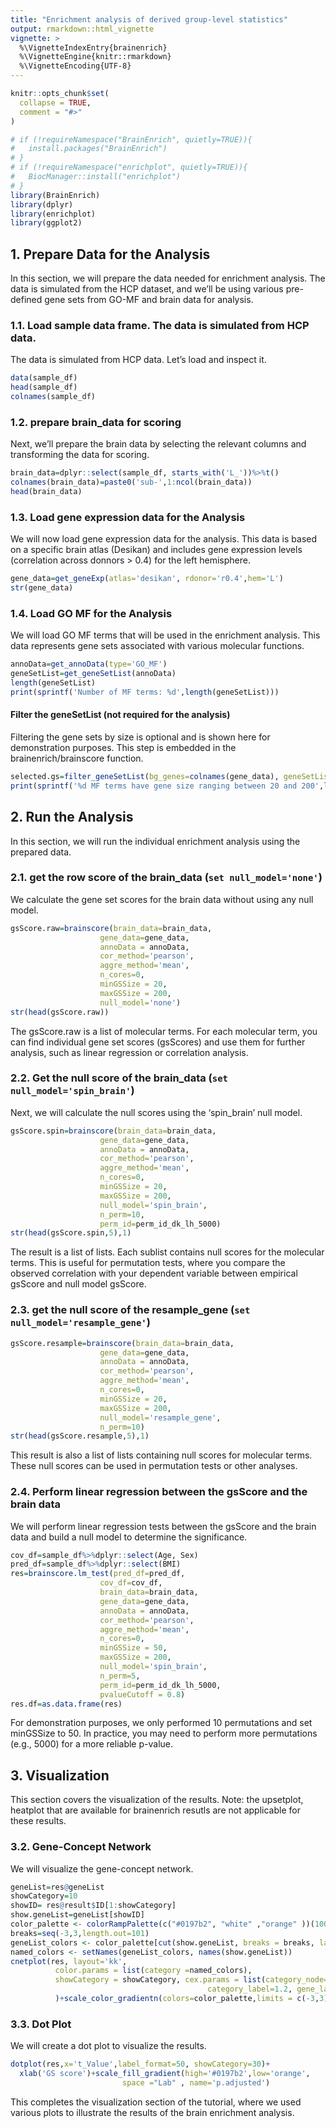 ```yaml
---
title: "Enrichment analysis of derived group-level statistics"
output: rmarkdown::html_vignette
vignette: >
  %\VignetteIndexEntry{brainenrich}
  %\VignetteEngine{knitr::rmarkdown}
  %\VignetteEncoding{UTF-8}
---
```


```r
knitr::opts_chunk$set(
  collapse = TRUE,
  comment = "#>"
)
```

```r
# if (!requireNamespace("BrainEnrich", quietly=TRUE)){
#   install.packages("BrainEnrich")
# }
# if (!requireNamespace("enrichplot", quietly=TRUE)){
#   BiocManager::install("enrichplot")
# }
library(BrainEnrich)
library(dplyr)
library(enrichplot)
library(ggplot2)
```

## 1. Prepare Data for the Analysis
In this section, we will prepare the data needed for enrichment analysis. The data is simulated from the HCP dataset, and we'll be using various pre-defined gene sets from GO-MF and brain data for analysis.

### 1.1. Load sample data frame. The data is simulated from HCP data.
The data is simulated from HCP data. Let's load and inspect it.
```r
data(sample_df)
head(sample_df)
colnames(sample_df)
```
### 1.2. prepare brain_data for scoring
Next, we'll prepare the brain data by selecting the relevant columns and transforming the data for scoring.
```r
brain_data=dplyr::select(sample_df, starts_with('L_'))%>%t()
colnames(brain_data)=paste0('sub-',1:ncol(brain_data))
head(brain_data)
```

### 1.3. Load gene expression data for the Analysis
We will now load gene expression data for the analysis. This data is based on a specific brain atlas (Desikan) and includes gene expression levels (correlation across donnors > 0.4) for the left hemisphere.
```r
gene_data=get_geneExp(atlas='desikan', rdonor='r0.4',hem='L')
str(gene_data)
```

### 1.4. Load GO MF for the Analysis
We will load GO MF terms that will be used in the enrichment analysis. This data represents gene sets associated with various molecular functions.
```r
annoData=get_annoData(type='GO_MF')
geneSetList=get_geneSetList(annoData)
length(geneSetList)
print(sprintf('Number of MF terms: %d',length(geneSetList)))
```

#### Filter the geneSetList (not required for the analysis)
Filtering the gene sets by size is optional and is shown here for demonstration purposes. This step is embedded in the brainenrich/brainscore function.
```r
selected.gs=filter_geneSetList(bg_genes=colnames(gene_data), geneSetList=geneSetList, minGSSize=20, maxGSSize=200)
print(sprintf('%d MF terms have gene size ranging between 20 and 200',length(selected.gs)))
```

## 2. Run the Analysis 
In this section, we will run the individual enrichment analysis using the prepared data.

### 2.1. get the row score of the brain_data (`set null_model='none'`)
We calculate the gene set scores for the brain data without using any null model.
```r
gsScore.raw=brainscore(brain_data=brain_data, 
                    gene_data=gene_data, 
                    annoData = annoData,
                    cor_method='pearson', 
                    aggre_method='mean',
                    n_cores=0,
                    minGSSize = 20,
                    maxGSSize = 200,
                    null_model='none')
str(head(gsScore.raw))
```
The gsScore.raw is a list of molecular terms. For each molecular term, you can find individual gene set scores (gsScores) and use them for further analysis, such as linear regression or correlation analysis.

### 2.2. Get the null score of the brain_data (`set null_model='spin_brain'`)
Next, we will calculate the null scores using the 'spin_brain' null model.
```r
gsScore.spin=brainscore(brain_data=brain_data, 
                    gene_data=gene_data, 
                    annoData = annoData,
                    cor_method='pearson', 
                    aggre_method='mean',
                    n_cores=0,
                    minGSSize = 20,
                    maxGSSize = 200,
                    null_model='spin_brain',
                    n_perm=10,
                    perm_id=perm_id_dk_lh_5000)
str(head(gsScore.spin,5),1)
```
The result is a list of lists. Each sublist contains null scores for the molecular terms. This is useful for permutation tests, where you compare the observed correlation with your dependent variable between empirical gsScore and null model gsScore.

### 2.3. get the null score of the resample_gene (`set null_model='resample_gene'`)
```r
gsScore.resample=brainscore(brain_data=brain_data, 
                    gene_data=gene_data, 
                    annoData = annoData,
                    cor_method='pearson', 
                    aggre_method='mean',
                    n_cores=0,
                    minGSSize = 20,
                    maxGSSize = 200,
                    null_model='resample_gene',
                    n_perm=10)
str(head(gsScore.resample,5),1)
```
This result is also a list of lists containing null scores for molecular terms. These null scores can be used in permutation tests or other analyses.


### 2.4. Perform linear regression between the gsScore and the brain data
We will perform linear regression tests between the gsScore and the brain data and build a null model to determine the significance.
```r
cov_df=sample_df%>%dplyr::select(Age, Sex)
pred_df=sample_df%>%dplyr::select(BMI)
res=brainscore.lm_test(pred_df=pred_df,
                    cov_df=cov_df,
                    brain_data=brain_data, 
                    gene_data=gene_data, 
                    annoData = annoData,
                    cor_method='pearson', 
                    aggre_method='mean',
                    n_cores=0,
                    minGSSize = 50,
                    maxGSSize = 200,
                    null_model='spin_brain',
                    n_perm=5,
                    perm_id=perm_id_dk_lh_5000,
                    pvalueCutoff = 0.8)
res.df=as.data.frame(res)
```
For demonstration purposes, we only performed 10 permutations and set minGSSize to 50. In practice, you may need to perform more permutations (e.g., 5000) for a more reliable p-value.

## 3. Visualization
This section covers the visualization of the results.
Note: the upsetplot, heatplot that are available for brainenrich resutls are not applicable for these results.

### 3.2. Gene-Concept Network
We will visualize the gene-concept network.
```r
geneList=res@geneList
showCategory=10
showID= res@result$ID[1:showCategory]
show.geneList=geneList[showID]
color_palette <- colorRampPalette(c("#0197b2", "white" ,"orange" ))(100)
breaks=seq(-3,3,length.out=101)
geneList_colors <- color_palette[cut(show.geneList, breaks = breaks, labels = FALSE)]
named_colors <- setNames(geneList_colors, names(show.geneList))
cnetplot(res, layout='kk', 
          color.params = list(category =named_colors),
          showCategory = showCategory, cex.params = list(category_node=1, gene_node=0.75,
                                            category_label=1.2, gene_label=0.6),
          )+scale_color_gradientn(colors=color_palette,limits = c(-3,3), name='t value')
```

### 3.3. Dot Plot
We will create a dot plot to visualize the results.
```r
dotplot(res,x='t_Value',label_format=50, showCategory=30)+
  xlab('GS score')+scale_fill_gradient(high='#0197b2',low='orange',
                         space ="Lab" , name='p.adjusted')
```
This completes the visualization section of the tutorial, where we used various plots to illustrate the results of the brain enrichment analysis.